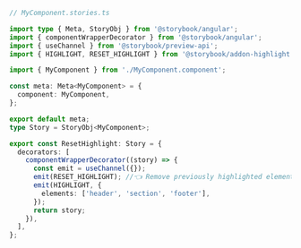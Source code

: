 ```ts
// MyComponent.stories.ts

import type { Meta, StoryObj } from '@storybook/angular';
import { componentWrapperDecorator } from '@storybook/angular';
import { useChannel } from '@storybook/preview-api';
import { HIGHLIGHT, RESET_HIGHLIGHT } from '@storybook/addon-highlight';

import { MyComponent } from './MyComponent.component';

const meta: Meta<MyComponent> = {
  component: MyComponent,
};

export default meta;
type Story = StoryObj<MyComponent>;

export const ResetHighlight: Story = {
  decorators: [
    componentWrapperDecorator((story) => {
      const emit = useChannel({});
      emit(RESET_HIGHLIGHT); //👈 Remove previously highlighted elements
      emit(HIGHLIGHT, {
        elements: ['header', 'section', 'footer'],
      });
      return story;
    }),
  ],
};
```
